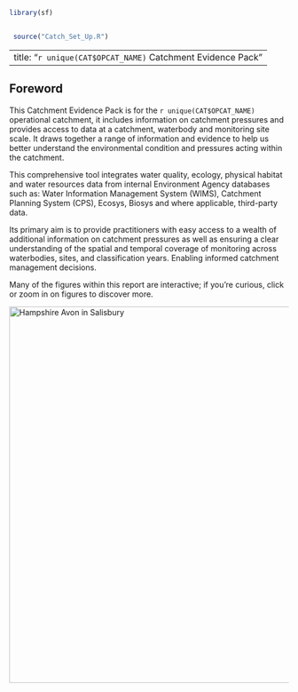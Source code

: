 ```r
library(sf)


 source("Catch_Set_Up.R")
```

---
title: "`r unique(CAT$OPCAT_NAME)` Catchment Evidence Pack"
---

## Foreword

This Catchment Evidence Pack is for the `r unique(CAT$OPCAT_NAME)` operational catchment, it includes information on catchment pressures and provides access to data at a catchment, waterbody and monitoring site scale. It draws together a range of information and evidence to help us better understand the environmental condition and pressures acting within the catchment.

This comprehensive tool integrates water quality, ecology, physical habitat and water resources data from internal Environment Agency databases such as: Water Information Management System (WIMS), Catchment Planning System (CPS), Ecosys, Biosys and where applicable, third-party data.

Its primary aim is to provide practitioners with easy access to a wealth of additional information on catchment pressures as well as ensuring a clear understanding of the spatial and temporal coverage of monitoring across waterbodies, sites, and classification years. Enabling informed catchment management decisions.

::: callout-tip
Many of the figures within this report are interactive; if you're curious, click or zoom in on figures to discover more.
:::

[![Hampshire Avon in Salisbury](https://upload.wikimedia.org/wikipedia/commons/7/73/River_Avon_at_Salisbury_-_geograph.org.uk_-_31013.jpg){width="678"}](https://en.wikipedia.org/wiki/River_Avon,_Hampshire)
